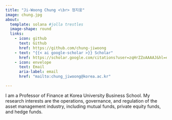 ```yaml
---
title: "Ji-Woong Chung <\br> 정지웅"
image: chung.jpg
about:
  template: solana #jolla trestles
  image-shape: round
  links:
    - icon: github
      text: Github
      href: https://github.com/chung-jiwoong
    - text: "{{< ai google-scholar >}} Scholar"
      href: https://scholar.google.com/citations?user=zqHrZZoAAAAJ&hl=en
    - icon: envelope
      text: Email
      aria-label: email
      href: "mailto:chung_jiwoong@korea.ac.kr"

---
```


I am a Professor of Finance at Korea University Business School. My research interests are the operations, governance, and regulation of the asset management industry, including mutual funds, private equity funds, and hedge funds.